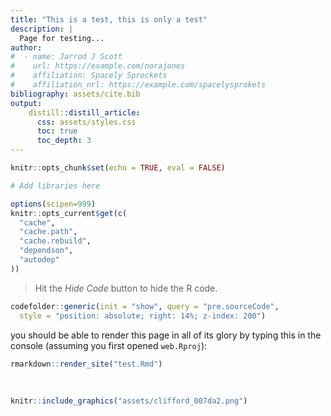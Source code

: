 ```yaml
---
title: "This is a test, this is only a test"
description: |
  Page for testing...
author:
#  - name: Jarrod J Scott
#    url: https://example.com/norajones
#    affiliation: Spacely Sprockets
#    affiliation_nrl: https://example.com/spacelysprokets
bibliography: assets/cite.bib
output:
    distill::distill_article:
      css: assets/styles.css
      toc: true
      toc_depth: 3
---
```


```r
knitr::opts_chunk$set(echo = TRUE, eval = FALSE)

# Add libraries here

options(scipen=999)
knitr::opts_current$get(c(
  "cache",
  "cache.path",
  "cache.rebuild",
  "dependson",
  "autodep"
))
```

> Hit the *Hide Code* button to hide the R code.

<aside>

```r
codefolder::generic(init = "show", query = "pre.sourceCode",
  style = "position: absolute; right: 14%; z-index: 200")
```

</aside>

you should be able to render this page in all of its glory by typing this in the console (assuming you first opened `web.Rproj`):

```r
rmarkdown::render_site("test.Rmd")
```

<br/>

```r
knitr::include_graphics("assets/clifford_007da2.png")
```



